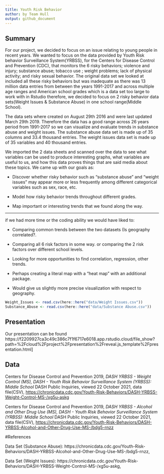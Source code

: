 ```yaml
---
title: Youth Risk Behavior
author: by Team Hull
output: github_document
---
```


## Summary

For our project, we decided to focus on an issue relating to young people in recent years. We wanted to focus on the data provided by Youth Risk behavior Surveillance System(YRBSS), for the Centers for Disease Control and Prevention (CDC), that monitors the 6 risky behaviors; violence and injury; substance abuse; tobacco use ; weight problems; lack of physical activity; and risky sexual behavior. The original data set we looked at included all these risky behaviors but was inadequate as there was 13 million data entries from between the years 1991-2017 and across multiple age ranges and American school grades which is a data set too large to work with in Rstudio therefore, we decided to focus on 2 risky behavior data sets(Weight Issues & Substance Abuse) in one school range(Middle School).

The data sets where created on August 29th 2016 and were last updated March 29th 2019. Therefore the data has a good range across 26 years period from 1991-2017 so we can visualize and evaluate trends in substance abuse and weight issues. The substance abuse data set is made up of 35 columns and 33.4 thousand entries. The weight issues data set is made up of 35 variables and 40 thousand entries.

We imported the 2 data sheets and scanned over the data to see what variables can be used to produce interesting graphs, what variables are useful to us, and how this data proves things that are said media about these topics. We came up with our goals as:

- Discover whether risky behavior such as "substance abuse" and "weight issues" may appear more or less frequently among different categorical variables such as sex, race, etc. 

- Model how risky behavior trends throughout different grades.

- Map important or interesting trends that we found along the way.

------------


if we had more time or the coding ability we would have liked to:

- Comparing common trends between the two datasets (Is geography correlated?.

- Comparing all 6 risk factors in some way. or comparing the 2 risk factors over different school levels.

- Looking for more opportunities to find correlation, regression, other trends.

- Perhaps creating a literal map with a "heat map" with an additional package.

- Would give us slightly more precise visualization with respect to geography.

```r
Weight_Issues <- read.csv(here::here("data/Weight Issues.csv"))
Substance_Abuse <- read.csv(here::here("data/Substance Abuse.csv"))
```

## Presentation

Our presentation can be found https://f2209927ca3c49c386c7f1f6717e6018.app.rstudio.cloud/file_show?path=%2Fcloud%2Fproject%2Fpresentation%2Freveal.js_template%2Fpresentation.html]

## Data 

Centers for Disease Control and Prevention 2019, *DASH YRBSS - Weight Control (MS), DASH - Youth Risk Behavior Surveillance System (YRBSS): Middle School* DASH Public Inquiries, viewed 22 October 2021, data file(CSV), <https://chronicdata.cdc.gov/Youth-Risk-Behaviors/DASH-YRBSS-Weight-Control-MS-/xg5u-askg>

Centers for Disease Control and Prevention 2019, *DASH YRBSS - Alcohol and Other Drug Use (MS), DASH - Youth Risk Behavior Surveillance System (YRBSS): Middle School* DASH Public Inquiries, viewed 22 October 2021, data file(CSV), <https://chronicdata.cdc.gov/Youth-Risk-Behaviors/DASH-YRBSS-Alcohol-and-Other-Drug-Use-MS-/bdg5-rnzz>

#References

Data Set (Substance Abuse): https://chronicdata.cdc.gov/Youth-Risk-Behaviors/DASH-YRBSS-Alcohol-and-Other-Drug-Use-MS-/bdg5-rnzz,

Data Set (Weight Issues): https://chronicdata.cdc.gov/Youth-Risk-Behaviors/DASH-YRBSS-Weight-Control-MS-/xg5u-askg,
